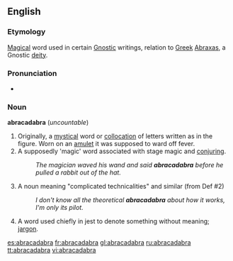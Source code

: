 ==English==

===Etymology===
{{wikipedia}}
[[Magical]] word used in certain [[Gnostic]] writings, relation to [[Greek]] [[Abraxas]], a Gnostic [[deity]].

===Pronunciation===
*{{audio|en-us-abracadabra.ogg|Audio (US)}}

===Noun===
'''abracadabra''' (''uncountable'')

# Originally, a [[mystical]] word or [[collocation]] of letters written as in the figure. Worn on an [[amulet]] it was supposed to ward off fever. 
# A supposedly 'magic' word associated with stage magic and [[conjuring]].
#:''The magician waved his wand and said '''abracadabra''' before he pulled a rabbit out of the hat.''
# A noun meaning "complicated technicalities" and similar (from Def #2)
#:''I don't know all the theoretical '''abracadabra''' about how it works, I'm only its pilot.''
# A word used chiefly in jest to denote something without meaning; [[jargon]].

[[es:abracadabra]]
[[fr:abracadabra]]
[[gl:abracadabra]]
[[ru:abracadabra]]
[[tt:abracadabra]]
[[vi:abracadabra]]